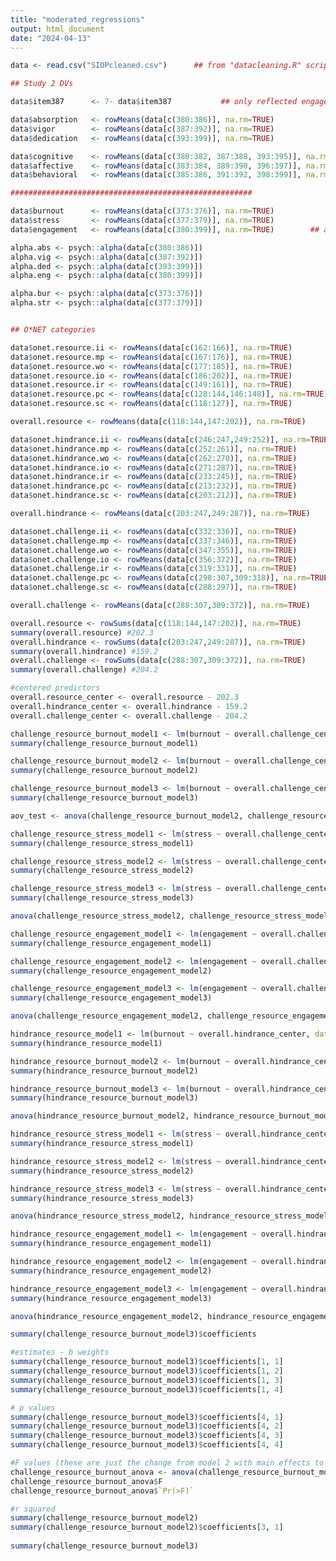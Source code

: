 ```yaml
---
title: "moderated_regressions"
output: html_document
date: "2024-04-13"
---
```


```r
data <- read.csv("SIOPcleaned.csv")      ## from "datacleaning.R" script

## Study 2 DVs

data$item387      <- 7- data$item387           ## only reflected engagement item

data$absorption   <- rowMeans(data[c(380:386)], na.rm=TRUE)
data$vigor        <- rowMeans(data[c(387:392)], na.rm=TRUE) 
data$dedication   <- rowMeans(data[c(393:399)], na.rm=TRUE) 

data$cognitive    <- rowMeans(data[c(380:382, 387:388, 393:395)], na.rm=TRUE)
data$affective    <- rowMeans(data[c(383:384, 389:390, 396:397)], na.rm=TRUE) 
data$behavioral   <- rowMeans(data[c(385:386, 391:392, 398:399)], na.rm=TRUE) 

######################################################

data$burnout      <- rowMeans(data[c(373:376)], na.rm=TRUE)
data$stress       <- rowMeans(data[c(377:379)], na.rm=TRUE)
data$engagement   <- rowMeans(data[c(380:399)], na.rm=TRUE)        ## added 10/12 because analyses too wonky with 3 subscales

alpha.abs <- psych::alpha(data[c(380:386)])
alpha.vig <- psych::alpha(data[c(387:392)])
alpha.ded <- psych::alpha(data[c(393:399)])
alpha.eng <- psych::alpha(data[c(380:399)])

alpha.bur <- psych::alpha(data[c(373:376)])
alpha.str <- psych::alpha(data[c(377:379)])


## O*NET categories

data$onet.resource.ii <- rowMeans(data[c(162:166)], na.rm=TRUE)
data$onet.resource.mp <- rowMeans(data[c(167:176)], na.rm=TRUE)
data$onet.resource.wo <- rowMeans(data[c(177:185)], na.rm=TRUE)
data$onet.resource.io <- rowMeans(data[c(186:202)], na.rm=TRUE)
data$onet.resource.ir <- rowMeans(data[c(149:161)], na.rm=TRUE)
data$onet.resource.pc <- rowMeans(data[c(128:144,146:148)], na.rm=TRUE)
data$onet.resource.sc <- rowMeans(data[c(118:127)], na.rm=TRUE)

overall.resource <- rowMeans(data[c(118:144,147:202)], na.rm=TRUE)

data$onet.hindrance.ii <- rowMeans(data[c(246:247,249:252)], na.rm=TRUE)
data$onet.hindrance.mp <- rowMeans(data[c(252:261)], na.rm=TRUE)
data$onet.hindrance.wo <- rowMeans(data[c(262:270)], na.rm=TRUE)
data$onet.hindrance.io <- rowMeans(data[c(271:287)], na.rm=TRUE)
data$onet.hindrance.ir <- rowMeans(data[c(233:245)], na.rm=TRUE)
data$onet.hindrance.pc <- rowMeans(data[c(213:232)], na.rm=TRUE)
data$onet.hindrance.sc <- rowMeans(data[c(203:212)], na.rm=TRUE)

overall.hindrance <- rowMeans(data[c(203:247,249:287)], na.rm=TRUE)

data$onet.challenge.ii <- rowMeans(data[c(332:336)], na.rm=TRUE)
data$onet.challenge.mp <- rowMeans(data[c(337:346)], na.rm=TRUE)
data$onet.challenge.wo <- rowMeans(data[c(347:355)], na.rm=TRUE)
data$onet.challenge.io <- rowMeans(data[c(356:372)], na.rm=TRUE)
data$onet.challenge.ir <- rowMeans(data[c(319:331)], na.rm=TRUE)
data$onet.challenge.pc <- rowMeans(data[c(298:307,309:318)], na.rm=TRUE)
data$onet.challenge.sc <- rowMeans(data[c(288:297)], na.rm=TRUE)

overall.challenge <- rowMeans(data[c(288:307,309:372)], na.rm=TRUE)

```

```r
overall.resource <- rowSums(data[c(118:144,147:202)], na.rm=TRUE)
summary(overall.resource) #202.3
overall.hindrance <- rowSums(data[c(203:247,249:287)], na.rm=TRUE)
summary(overall.hindrance) #159.2
overall.challenge <- rowSums(data[c(288:307,309:372)], na.rm=TRUE)
summary(overall.challenge) #204.2

#centered predictors
overall.resource_center <- overall.resource - 202.3
overall.hindrance_center <- overall.hindrance - 159.2
overall.challenge_center <- overall.challenge - 204.2
```

```r

challenge_resource_burnout_model1 <- lm(burnout ~ overall.challenge_center, data = data)
summary(challenge_resource_burnout_model1)

challenge_resource_burnout_model2 <- lm(burnout ~ overall.challenge_center + overall.resource, data = data)
summary(challenge_resource_burnout_model2)

challenge_resource_burnout_model3 <- lm(burnout ~ overall.challenge_center + overall.resource_center + overall.challenge_center*overall.resource_center, data = data)
summary(challenge_resource_burnout_model3)

aov_test <- anova(challenge_resource_burnout_model2, challenge_resource_burnout_model3)
```

```r

challenge_resource_stress_model1 <- lm(stress ~ overall.challenge_center, data = data)
summary(challenge_resource_stress_model1)

challenge_resource_stress_model2 <- lm(stress ~ overall.challenge_center + overall.resource_center, data = data)
summary(challenge_resource_stress_model2)

challenge_resource_stress_model3 <- lm(stress ~ overall.challenge_center + overall.resource_center + overall.challenge_center*overall.resource_center, data = data)
summary(challenge_resource_stress_model3)

anova(challenge_resource_stress_model2, challenge_resource_stress_model3)
```

```r

challenge_resource_engagement_model1 <- lm(engagement ~ overall.challenge_center, data = data)
summary(challenge_resource_engagement_model1)

challenge_resource_engagement_model2 <- lm(engagement ~ overall.challenge_center + overall.resource_center, data = data)
summary(challenge_resource_engagement_model2)

challenge_resource_engagement_model3 <- lm(engagement ~ overall.challenge_center + overall.resource_center + overall.challenge_center*overall.resource_center, data = data)
summary(challenge_resource_engagement_model3)

anova(challenge_resource_engagement_model2, challenge_resource_engagement_model3)
```

```r

hindrance_resource_model1 <- lm(burnout ~ overall.hindrance_center, data = data)
summary(hindrance_resource_model1)

hindrance_resource_burnout_model2 <- lm(burnout ~ overall.hindrance_center + overall.resource_center, data = data)
summary(hindrance_resource_burnout_model2)

hindrance_resource_burnout_model3 <- lm(burnout ~ overall.hindrance_center + overall.resource_center + overall.hindrance_center*overall.resource_center, data = data)
summary(hindrance_resource_burnout_model3)

anova(hindrance_resource_burnout_model2, hindrance_resource_burnout_model3)
```

```r

hindrance_resource_stress_model1 <- lm(stress ~ overall.hindrance_center, data = data)
summary(hindrance_resource_stress_model1)

hindrance_resource_stress_model2 <- lm(stress ~ overall.hindrance_center + overall.resource_center, data = data)
summary(hindrance_resource_stress_model2)

hindrance_resource_stress_model3 <- lm(stress ~ overall.hindrance_center + overall.resource_center + overall.hindrance_center*overall.resource_center, data = data)
summary(hindrance_resource_stress_model3)

anova(hindrance_resource_stress_model2, hindrance_resource_stress_model3)
```

```r

hindrance_resource_engagement_model1 <- lm(engagement ~ overall.hindrance_center, data = data)
summary(hindrance_resource_engagement_model1)

hindrance_resource_engagement_model2 <- lm(engagement ~ overall.hindrance_center + overall.resource_center, data = data)
summary(hindrance_resource_engagement_model2)

hindrance_resource_engagement_model3 <- lm(engagement ~ overall.hindrance_center + overall.resource_center + overall.hindrance_center*overall.resource_center, data = data)
summary(hindrance_resource_engagement_model3)

anova(hindrance_resource_engagement_model2, hindrance_resource_engagement_model3)
```

```r
summary(challenge_resource_burnout_model3)$coefficients

#estimates - b weights
summary(challenge_resource_burnout_model3)$coefficients[1, 1]
summary(challenge_resource_burnout_model3)$coefficients[1, 2]
summary(challenge_resource_burnout_model3)$coefficients[1, 3]
summary(challenge_resource_burnout_model3)$coefficients[1, 4]

# p values
summary(challenge_resource_burnout_model3)$coefficients[4, 1]
summary(challenge_resource_burnout_model3)$coefficients[4, 2]
summary(challenge_resource_burnout_model3)$coefficients[4, 3]
summary(challenge_resource_burnout_model3)$coefficients[4, 4]

#F values (these are just the change from model 2 with main effects to model 3 that adds the interaction)
challenge_resource_burnout_anova <- anova(challenge_resource_burnout_model2, challenge_resource_burnout_model3)
challenge_resource_burnout_anova$F
challenge_resource_burnout_anova$`Pr(>F)`

#r squared
summary(challenge_resource_burnout_model2)
summary(challenge_resource_burnout_model2)$coefficients[3, 1]
  
summary(challenge_resource_burnout_model3) 
```


